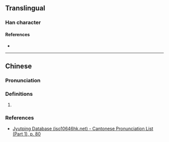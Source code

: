 {{character info}}
==Translingual==

===Han character===
{{Han char|rn=30|rad=口|as=08|sn=11|four=|canj=RTBC|ids=⿰口典}}

====References====
* {{Han ref|kx=0194.060|dkj=03777|dj=0414.130|hdz=10640.070|uh=553A|ud=21818}}

----

==Chinese==

===Pronunciation===
{{zh-pron
|m=tiǎn
|c=tin2
|cat=
}}

===Definitions===
{{zh-hanzi}}

# {{rfdef|zh|sort=口08}}

===References===
* [http://www.iso10646hk.net/jp/document/download.jsp Jyutping Database (iso10646hk.net) - Cantonese Pronunciation List (Part 1), p. 80]